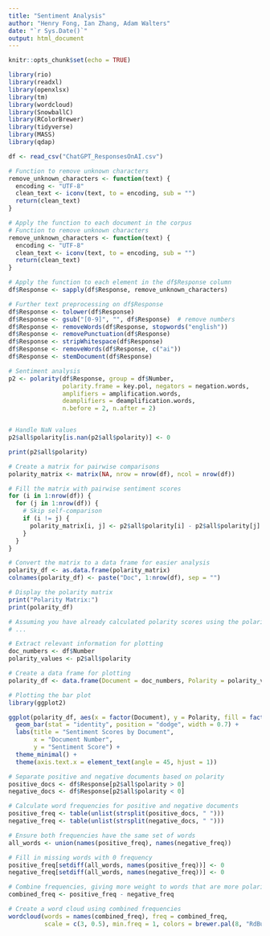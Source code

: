 ```yaml
---
title: "Sentiment Analysis"
author: "Henry Fong, Ian Zhang, Adam Walters"
date: "`r Sys.Date()`"
output: html_document
---
```


```r
knitr::opts_chunk$set(echo = TRUE)
```

```r
library(rio)
library(readxl)
library(openxlsx)
library(tm)
library(wordcloud)
library(SnowballC)
library(RColorBrewer)
library(tidyverse)
library(MASS)
library(qdap)
```

```r
df <- read_csv("ChatGPT_ResponsesOnAI.csv")

```

```r


# Function to remove unknown characters
remove_unknown_characters <- function(text) {
  encoding <- "UTF-8"
  clean_text <- iconv(text, to = encoding, sub = "")
  return(clean_text)
}

# Apply the function to each document in the corpus
# Function to remove unknown characters
remove_unknown_characters <- function(text) {
  encoding <- "UTF-8"
  clean_text <- iconv(text, to = encoding, sub = "")
  return(clean_text)
}

# Apply the function to each element in the df$Response column
df$Response <- sapply(df$Response, remove_unknown_characters)

# Further text preprocessing on df$Response
df$Response <- tolower(df$Response)
df$Response <- gsub("[0-9]", "", df$Response)  # remove numbers
df$Response <- removeWords(df$Response, stopwords("english"))
df$Response <- removePunctuation(df$Response)
df$Response <- stripWhitespace(df$Response)
df$Response <- removeWords(df$Response, c("ai"))
df$Response <- stemDocument(df$Response)


```



```r
# Sentiment analysis
p2 <- polarity(df$Response, group = df$Number,
               polarity.frame = key.pol, negators = negation.words,
               amplifiers = amplification.words,
               deamplifiers = deamplification.words,
               n.before = 2, n.after = 2)


# Handle NaN values
p2$all$polarity[is.nan(p2$all$polarity)] <- 0
```

```r
print(p2$all$polarity)

```

```r
# Create a matrix for pairwise comparisons
polarity_matrix <- matrix(NA, nrow = nrow(df), ncol = nrow(df))

# Fill the matrix with pairwise sentiment scores
for (i in 1:nrow(df)) {
  for (j in 1:nrow(df)) {
    # Skip self-comparison
    if (i != j) {
      polarity_matrix[i, j] <- p2$all$polarity[i] - p2$all$polarity[j]
    }
  }
}

# Convert the matrix to a data frame for easier analysis
polarity_df <- as.data.frame(polarity_matrix)
colnames(polarity_df) <- paste("Doc", 1:nrow(df), sep = "")

# Display the polarity matrix
print("Polarity Matrix:")
print(polarity_df)

```




```r
# Assuming you have already calculated polarity scores using the polarity function
# ...

# Extract relevant information for plotting
doc_numbers <- df$Number
polarity_values <- p2$all$polarity

# Create a data frame for plotting
polarity_df <- data.frame(Document = doc_numbers, Polarity = polarity_values)

# Plotting the bar plot
library(ggplot2)

ggplot(polarity_df, aes(x = factor(Document), y = Polarity, fill = factor(Document))) +
  geom_bar(stat = "identity", position = "dodge", width = 0.7) +
  labs(title = "Sentiment Scores by Document",
       x = "Document Number",
       y = "Sentiment Score") +
  theme_minimal() +
  theme(axis.text.x = element_text(angle = 45, hjust = 1))

```

```r

# Separate positive and negative documents based on polarity
positive_docs <- df$Response[p2$all$polarity > 0]
negative_docs <- df$Response[p2$all$polarity < 0]

# Calculate word frequencies for positive and negative documents
positive_freq <- table(unlist(strsplit(positive_docs, " ")))
negative_freq <- table(unlist(strsplit(negative_docs, " ")))

# Ensure both frequencies have the same set of words
all_words <- union(names(positive_freq), names(negative_freq))

# Fill in missing words with 0 frequency
positive_freq[setdiff(all_words, names(positive_freq))] <- 0
negative_freq[setdiff(all_words, names(negative_freq))] <- 0

# Combine frequencies, giving more weight to words that are more polarizing
combined_freq <- positive_freq - negative_freq

# Create a word cloud using combined frequencies
wordcloud(words = names(combined_freq), freq = combined_freq,
          scale = c(3, 0.5), min.freq = 1, colors = brewer.pal(8, "RdBu"))

```

